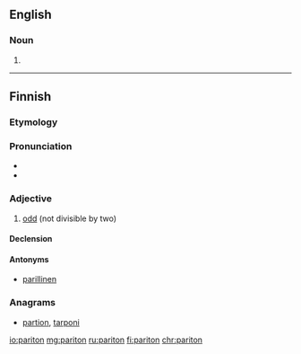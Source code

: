 ==English==

===Noun===
{{en-noun}}

# {{alternative form of|paradon|lang=en}}

----

==Finnish==
{{Finnish index|p|a}}

===Etymology===
{{suffix|pari|ton|lang=fi}}

===Pronunciation===
* {{IPA|/ˈpɑriton/|lang=fi}}
* {{hyphenation|pa|ri|ton|lang=fi}}

===Adjective===
{{wikipedia|Pariton luku|lang=fi}}
{{head|fi|adjective|not comparable}}

# [[odd]] (not divisible by two)

====Declension====
{{fi-decl-onneton|pos=adj|pari|a}}

====Antonyms====
* [[parillinen]]

===Anagrams===
* [[partion#Finnish|partion]], [[tarponi#Finnish|tarponi]]

[[io:pariton]]
[[mg:pariton]]
[[ru:pariton]]
[[fi:pariton]]
[[chr:pariton]]